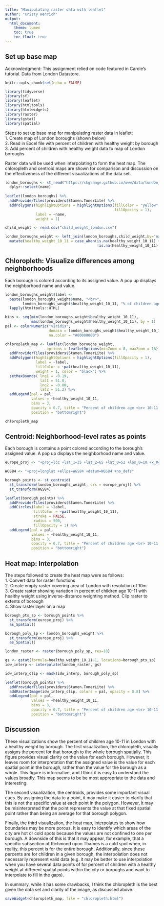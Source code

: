 ```yaml
---
title: "Manipulating raster data with leaflet"
author: "Kristy Henrich"
output: 
  html_document:
    theme: lumen
    toc: true
    toc_float: true
---
```

## Set up base map

Acknowledgment: This assignment relied on code featured in Carole's tutorial. Data from London Datastore.

```r
knitr::opts_chunk$set(echo = FALSE)
```

```r
library(tidyverse)
library(sf)
library(leaflet)
library(htmltools)
library(htmlwidgets)
library(raster)
library(gstat)
library(spatial)
```

Steps to set up base map for manipulating raster data in leaflet:   
  1. Create map of London boroughs (shown below)    
  2. Read in Excel file with percent of children with healthy weight by borough   
  3. Add percent of children with healthy weight data to map of London boroughs   

Raster data will be used when interpolating to form the heat map. The chloropleth and centroid maps are shown for comparison and discussion on the effectiveness of the different visualizations of the data set.

```r
london_boroughs <- st_read("https://skgrange.github.io/www/data/london_boroughs.json", quiet = TRUE) %>%
  dplyr::select(name)
 
leaflet(london_boroughs) %>%
  addProviderTiles(providers$Stamen.TonerLite) %>%
  addPolygons(highlightOptions = highlightOptions(fillColor = "yellow",
                                                  fillOpacity = 1),
              label = ~name,
              weight = 1)
```

```r
child_weight <- read.csv("child_weight_london.csv")
```


```r

london_boroughs_weight <- left_join(london_boroughs,child_weight,by="name") %>%
  mutate(healthy_weight_10_11 = case_when(is.na(healthy_weight_10_11) ~ round(mean(healthy_weight_10_11, na.rm = TRUE),1),
                                          !is.na(healthy_weight_10_11) ~ healthy_weight_10_11))
```

## Chloropleth: Visualize differences among neighborhoods
Each borough is colored according to its assigned value. A pop up displays the neighborhood name and value.

```r
london_boroughs_weight$label <- 
  paste(london_boroughs_weight$name, "<br>", 
        london_boroughs_weight$healthy_weight_10_11, "% of children age 10-11 with healthy weight") %>% 
  lapply(htmltools::HTML)

bins <- seq(min(london_boroughs_weight$healthy_weight_10_11),
            max(london_boroughs_weight$healthy_weight_10_11), by = 1)
pal <- colorNumeric("viridis", 
                    domain = london_boroughs_weight$healthy_weight_10_11,
                    na.color = "#00000000")

chloropleth_map <- leaflet(london_boroughs_weight,
                   options = leafletOptions(minZoom = 8, maxZoom = 18)) %>%
  addProviderTiles(providers$Stamen.TonerLite) %>%
  addPolygons(highlightOptions = highlightOptions(fillOpacity = 1),
              label = ~label,
              fillColor = ~pal(healthy_weight_10_11),
              weight = 1, color = "black") %>% 
  setMaxBounds( lng1 = -0.19,
                lat1 = 51.8,
                lng2 = -0.00,
                lat2 = 51.2) %>%
  addLegend(pal = pal, 
            values = ~healthy_weight_10_11,
            bins = 3,
            opacity = 0.7, title = "Percent of children age <br> 10-11 with healthy weight",
            position = "bottomright")

chloropleth_map
```

## Centroid: Neighborhood-level rates as points
Each borough is contains a point colored according to the borough's assigned value. A pop up displays the neighborhood name and value.

```r
europe_proj <- "+proj=lcc +lat_1=35 +lat_2=65 +lat_0=52 +lon_0=10 +x_0=4000000 +y_0=2800000 +ellps=GRS80 +units=m +no_defs"

WGS84 <- "+proj=longlat +ellps=WGS84 +datum=WGS84 +no_defs"

borough_points <- st_centroid(
  st_transform(london_boroughs_weight, crs = europe_proj)) %>%
  st_transform(WGS84)

leaflet(borough_points) %>%
  addProviderTiles(providers$Stamen.TonerLite) %>%
  addCircles(label = ~label,
             fillColor = ~pal(healthy_weight_10_11),
             stroke = FALSE, 
             radius = 500, 
             fillOpacity = 1) %>% 
  addLegend(pal = pal, 
            values = ~healthy_weight_10_11,
            bins = 3,
            opacity = 0.7, title = "Percent of children age <br> 10-11 with healthy weight",
            position = "bottomright")
```

## Heat map: Interpolation
The steps followed to create the heat map were as follows:    
  1. Convert data for raster functions    
  2. Create empty raster covering area of London with resolution of 10m   
  3. Create raster showing variation in percent of children age 10-11 with healthy weight using inverse-distance weighting method. Clip raster to extents of borough   
  4. Show raster layer on a map   
```r
borough_pts_sp <- borough_points %>%
  st_transform(europe_proj) %>%
  as_Spatial()

borough_poly_sp <- london_boroughs_weight %>%
  st_transform(europe_proj) %>%
  as_Spatial()
```

```r
london_raster <- raster(borough_poly_sp, res=10)
```

```r
gs <- gstat(formula=healthy_weight_10_11~1, locations=borough_pts_sp)
idw_interp <- interpolate(london_raster, gs)

idw_interp_clip <- mask(idw_interp, borough_poly_sp)
```

```r
leaflet(borough_points) %>%
  addProviderTiles(providers$Stamen.TonerLite) %>%
  addRasterImage(idw_interp_clip, colors = pal, opacity = 0.8) %>% 
  addLegend(pal = pal, 
            values = ~healthy_weight_10_11,
            bins = 3,
            opacity = 0.7, title = "Percent of children age <br> 10-11 with healthy weight",
            position = "bottomright")
```

## Discussion
These visualizations show the percent of children age 10-11 in London with a healthy weight by borough. The first visualization, the chloropleth, visually assigns the percent for that borough to the whole borough spatially. This figure provides visual clarity on the value for each borough. However, it leaves room for interpretation that the assigned value is the value for each spatial point in the borough, rather than the value for the borough as a whole. This figure is informative, and I think it is easy to understand the values broadly. This map seems to be be most appropriate to the data and interesting.

The second visualization, the centroids, provides some important visual cues. By assigning the data to a point, it may make it easier to clarify that this is not the specific value at each point in the polygon. However, it may be misinterpreted that the point represents the value at that fixed spatial point rather than being an average for that borough polygon.

Finally, the third visualization, the heat map, interpolates to show how boundaries may be more porous. It is easy to identify which areas of the city are hot or cold spots because the values are not confined to one per borough. A downside of this is that it may appear, for example, that a specific subsection of Richmond upon Thames is a cold spot when, in reality, this percent is for the entire borough. Additionally, since these percents are for children in a given borough, the interpolation does not necessarily represent valid data (e.g. it may be better to use interpolation when you have several data points of for percent of children with a healthy weight at different spatial points within the city or boroughs and want to interpolate to fill in the gaps). 

In summary, while it has some drawbacks, I think the chloropleth is the best given the data set and clarity of the image, as discussed above.


```r
saveWidget(chloropleth_map, file = "chloropleth.html")
```


